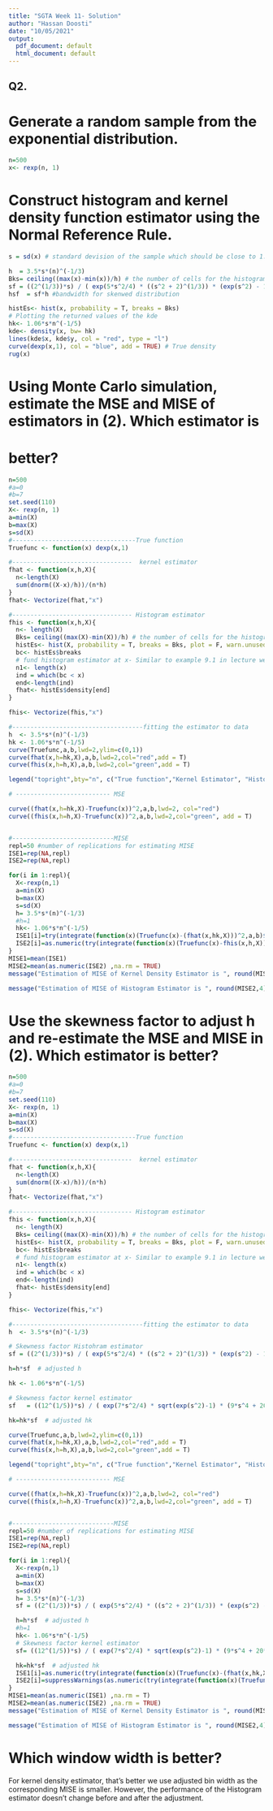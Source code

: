 ```yaml
---
title: "SGTA Week 11- Solution"
author: "Hassan Doosti"
date: "10/05/2021"
output:
  pdf_document: default
  html_document: default
---
```

## Q2. 

# Generate a random sample from the exponential distribution.

```r
n=500
x<- rexp(n, 1)
```

# Construct histogram and kernel density function estimator using the Normal Reference Rule.

```r
s = sd(x) # standard devision of the sample which should be close to 1.

h  = 3.5*s*(n)^(-1/3)
Bks= ceiling((max(x)-min(x))/h) # the number of cells for the histogram
sf = ((2^(1/3))*s) / ( exp(5*s^2/4) * ((s^2 + 2)^(1/3)) * (exp(s^2) - 1)^(1/2) ) #Skewned factor
hsf  = sf*h #bandwidth for skenwed distribution

histEs<- hist(x, probability = T, breaks = Bks)
# Plotting the returned values of the kde
hk<- 1.06*s*n^(-1/5)
kde<- density(x, bw= hk)
lines(kde$x, kde$y, col = "red", type = "l")
curve(dexp(x,1), col = "blue", add = TRUE) # True density
rug(x)

```
# Using Monte Carlo simulation, estimate the MSE and MISE of estimators in (2). Which estimator is
# better?


```r
n=500
#a=0   
#b=7
set.seed(110)
X<- rexp(n, 1)
a=min(X) 
b=max(X)
s=sd(X)
#----------------------------------True function
Truefunc <- function(x) dexp(x,1)

#---------------------------------  kernel estimator
fhat <- function(x,h,X){
  n<-length(X)
  sum(dnorm((X-x)/h))/(n*h)
}
fhat<- Vectorize(fhat,"x")

#--------------------------------- Histogram estimator
fhis <- function(x,h,X){
  n<- length(X)
  Bks= ceiling((max(X)-min(X))/h) # the number of cells for the histogram
  histEs<- hist(X, probability = T, breaks = Bks, plot = F, warn.unused= F)
  bc<- histEs$breaks
  # fund histogram estimator at x- Similar to example 9.1 in lecture week 9
  n1<- length(x)
  ind = which(bc < x)
  end<-length(ind)
  fhat<- histEs$density[end]
}

fhis<- Vectorize(fhis,"x")

#------------------------------------fitting the estimator to data
h  <- 3.5*s*(n)^(-1/3)
hk <- 1.06*s*n^(-1/5)
curve(Truefunc,a,b,lwd=2,ylim=c(0,1))
curve(fhat(x,h=hk,X),a,b,lwd=2,col="red",add = T)
curve(fhis(x,h=h,X),a,b,lwd=2,col="green",add = T)

legend("topright",bty="n", c("True function","Kernel Estimator", "Histogram Estimator"),col=c("black" ,"red", "green"),lty=1,lwd=2, box.lty=0)

# -------------------------- MSE

curve((fhat(x,h=hk,X)-Truefunc(x))^2,a,b,lwd=2, col="red")
curve((fhis(x,h=h,X)-Truefunc(x))^2,a,b,lwd=2,col="green", add = T)


#----------------------------MISE
repl=50 #number of replications for estimating MISE
ISE1=rep(NA,repl)
ISE2=rep(NA,repl)

for(i in 1:repl){
  X<-rexp(n,1)
  a=min(X)
  b=max(X)
  s=sd(X)
  h= 3.5*s*(n)^(-1/3)
  #h=1
  hk<- 1.06*s*n^(-1/5)
  ISE1[i]=try(integrate(function(x)(Truefunc(x)-(fhat(x,hk,X)))^2,a,b)$value,silent=T)
  ISE2[i]=as.numeric(try(integrate(function(x)(Truefunc(x)-fhis(x,h,X))^2,a,b)$value, silent = T))
}
MISE1=mean(ISE1)
MISE2=mean(as.numeric(ISE2) ,na.rm = TRUE)
message("Estimation of MISE of Kernel Density Estimator is ", round(MISE1,4), ".")

message("Estimation of MISE of Histogram Estimator is ", round(MISE2,4), ".")
```
# Use the skewness factor to adjust h and re-estimate the MSE and MISE in (2). Which estimator is better?


```r
n=500
#a=0   
#b=7
set.seed(110)
X<- rexp(n, 1)
a=min(X) 
b=max(X)
s=sd(X)
#----------------------------------True function
Truefunc <- function(x) dexp(x,1)

#---------------------------------  kernel estimator
fhat <- function(x,h,X){
  n<-length(X)
  sum(dnorm((X-x)/h))/(n*h)
}
fhat<- Vectorize(fhat,"x")

#--------------------------------- Histogram estimator
fhis <- function(x,h,X){
  n<- length(X)
  Bks= ceiling((max(X)-min(X))/h) # the number of cells for the histogram
  histEs<- hist(X, probability = T, breaks = Bks, plot = F, warn.unused= F)
  bc<- histEs$breaks
  # fund histogram estimator at x- Similar to example 9.1 in lecture week 9
  n1<- length(x)
  ind = which(bc < x)
  end<-length(ind)
  fhat<- histEs$density[end]
}

fhis<- Vectorize(fhis,"x")

#------------------------------------fitting the estimator to data
h  <- 3.5*s*(n)^(-1/3)

# Skewness factor Histohram estimator
sf = ((2^(1/3))*s) / ( exp(5*s^2/4) * ((s^2 + 2)^(1/3)) * (exp(s^2) - 1)^(1/2) )

h=h*sf  # adjusted h

hk <- 1.06*s*n^(-1/5)

# Skewness factor kernel estimator
sf   = ((12^(1/5))*s) / ( exp(7*s^2/4) * sqrt(exp(s^2)-1) * (9*s^4 + 20*s^2 + 12)^(1/5) )

hk=hk*sf  # adjusted hk

curve(Truefunc,a,b,lwd=2,ylim=c(0,1))
curve(fhat(x,h=hk,X),a,b,lwd=2,col="red",add = T)
curve(fhis(x,h=h,X),a,b,lwd=2,col="green",add = T)

legend("topright",bty="n", c("True function","Kernel Estimator", "Histogram Estimator"),col=c("black" ,"red", "green"),lty=1,lwd=2, box.lty=0)

# -------------------------- MSE

curve((fhat(x,h=hk,X)-Truefunc(x))^2,a,b,lwd=2, col="red")
curve((fhis(x,h=h,X)-Truefunc(x))^2,a,b,lwd=2,col="green", add = T)


#----------------------------MISE
repl=50 #number of replications for estimating MISE
ISE1=rep(NA,repl)
ISE2=rep(NA,repl)

for(i in 1:repl){
  X<-rexp(n,1)
  a=min(X)
  b=max(X)
  s=sd(X)
  h= 3.5*s*(n)^(-1/3)
  sf = ((2^(1/3))*s) / ( exp(5*s^2/4) * ((s^2 + 2)^(1/3)) * (exp(s^2) - 1)^(1/2) )

  h=h*sf  # adjusted h
  #h=1
  hk<- 1.06*s*n^(-1/5)
  # Skewness factor kernel estimator
  sf= ((12^(1/5))*s) / ( exp(7*s^2/4) * sqrt(exp(s^2)-1) * (9*s^4 + 20*s^2 + 12)^(1/5) )

  hk=hk*sf  # adjusted hk
  ISE1[i]=as.numeric(try(integrate(function(x)(Truefunc(x)-(fhat(x,hk,X)))^2,a,b)$value,silent=T))
  ISE2[i]=suppressWarnings(as.numeric(try(integrate(function(x)(Truefunc(x)-fhis(x,h,X))^2,a,b)$value, silent = T))) # suppressWarnings function suppreses warning!
}
MISE1=mean(as.numeric(ISE1) ,na.rm = T)
MISE2=mean(as.numeric(ISE2) ,na.rm = TRUE)
message("Estimation of MISE of Kernel Density Estimator is ", round(MISE1,4), ".")

message("Estimation of MISE of Histogram Estimator is ", round(MISE2,4), ".")
```
# Which window width is better?

For kernel density estimator, that's better we  use adjusted bin width as the corresponding MISE is smaller. However, the performance of the Histogram estimator doesn't change  before and after the adjustment. 
